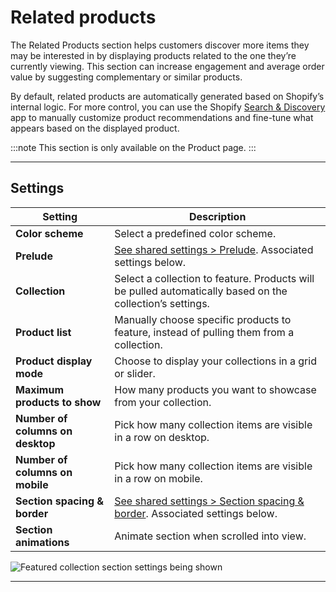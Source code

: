 # Related products

The Related Products section helps customers discover more items they may be interested in by displaying products related to the one they’re currently viewing. This section can increase engagement and average order value by suggesting complementary or similar products.

By default, related products are automatically generated based on Shopify’s internal logic. For more control, you can use the Shopify [Search & Discovery](https://apps.shopify.com/search-and-discovery) app to manually customize product recommendations and fine-tune what appears based on the displayed product.

:::note
This section is only available on the Product page.
:::

---

## Settings

| Setting               | Description                                                                 |
|------------------------|-----------------------------------------------------------------------------|
| **Color scheme**         | Select a predefined color scheme. |
| **Prelude**         | [See shared settings > Prelude](#prelude). Associated settings below.                        |
| **Collection**         | Select a collection to feature. Products will be pulled automatically based on the collection’s settings. |
| **Product list**         | Manually choose specific products to feature, instead of pulling them from a collection. |
| **Product display mode**         | Choose to display your collections in a grid or slider. |
| **Maximum products to show**         | How many products you want to showcase from your collection. |
| **Number of columns on desktop**         | Pick how many collection items are visible in a row on desktop. |
| **Number of columns on mobile**         | Pick how many collection items are visible in a row on mobile. |
| **Section spacing & border**     | [See shared settings > Section spacing & border](#spacing-and-border). Associated settings below.                    |
| **Section animations**     | Animate section when scrolled into view.                    |

![Featured collection section settings being shown](./img/related-products-1-settings.png)


---


<SharedSettings />


<Prelude />


<SpacingAndBorder />

